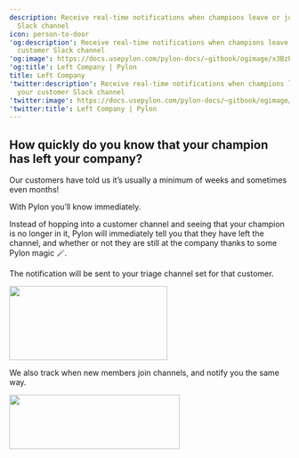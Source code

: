 ---
description: Receive real-time notifications when champions leave or join your customer
  Slack channel
icon: person-to-door
'og:description': Receive real-time notifications when champions leave or join your
  customer Slack channel
'og:image': https://docs.usepylon.com/pylon-docs/~gitbook/ogimage/x3BzPqi4Vwhq9GcdZZfp
'og:title': Left Company | Pylon
title: Left Company
'twitter:description': Receive real-time notifications when champions leave or join
  your customer Slack channel
'twitter:image': https://docs.usepylon.com/pylon-docs/~gitbook/ogimage/x3BzPqi4Vwhq9GcdZZfp
'twitter:title': Left Company | Pylon
---
## **How quickly do you know that your champion has left your company?**

Our customers have told us it’s usually a minimum of weeks and sometimes even months!

With Pylon you’ll know immediately.

Instead of hopping into a customer channel and seeing that your champion is no longer in it, Pylon will immediately tell you that they have left the channel, and whether or not they are still at the company thanks to some Pylon magic 🪄.

The notification will be sent to your triage channel set for that customer.

<Frame>
<img alt="" class="block" data-testid="zoom-image" fetchpriority="high" height="133" sizes="(max-width: 640px) 400px, 768px" src="/images/686da0a4.png" width="284"/>
</Frame>

We also track when new members join channels, and notify you the same way.

<Frame>
<img alt="" class="block" data-testid="zoom-image" fetchpriority="low" height="98" loading="lazy" sizes="(max-width: 640px) 400px, 768px" src="/images/eb3d3d22.png" width="306"/>
</Frame>
